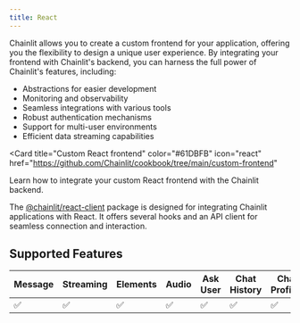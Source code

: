 ```yaml
---
title: React
---
```


Chainlit allows you to create a custom frontend for your application, offering you the flexibility to design a unique user experience. By integrating your frontend with Chainlit's backend, you can harness the full power of Chainlit's features, including:

- Abstractions for easier development
- Monitoring and observability
- Seamless integrations with various tools
- Robust authentication mechanisms
- Support for multi-user environments
- Efficient data streaming capabilities

<Card
  title="Custom React frontend"
  color="#61DBFB"
  icon="react"
  href="https://github.com/Chainlit/cookbook/tree/main/custom-frontend"
>
  Learn how to integrate your custom React frontend with the Chainlit backend.
</Card>

The [@chainlit/react-client](https://www.npmjs.com/package/@chainlit/react-client) package is designed for integrating Chainlit applications with React. It offers several hooks and an API client for seamless connection and interaction.

## Supported Features

| Message | Streaming | Elements | Audio | Ask User | Chat History | Chat Profiles | Feedback |
| ------- | --------- | -------- | ----- | -------- | ------------ | ------------- | -------- |
| ✅      | ✅        | ✅       | ✅    | ✅       | ✅           | ✅            | ✅       |
